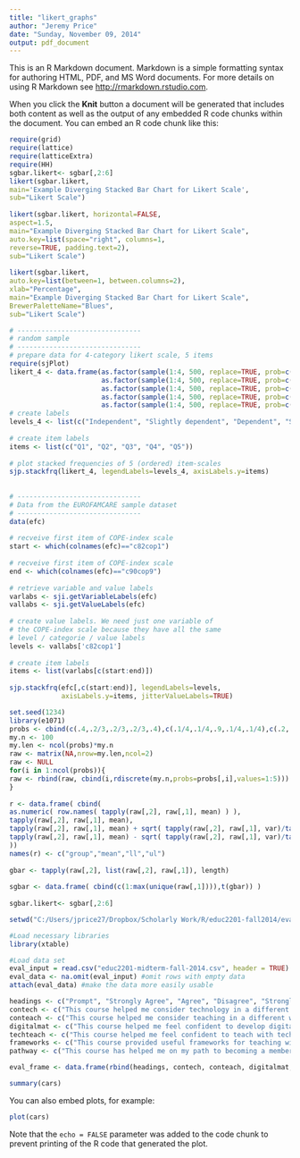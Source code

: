 ```yaml
---
title: "likert_graphs"
author: "Jeremy Price"
date: "Sunday, November 09, 2014"
output: pdf_document
---
```


This is an R Markdown document. Markdown is a simple formatting syntax for authoring HTML, PDF, and MS Word documents. For more details on using R Markdown see <http://rmarkdown.rstudio.com>.

When you click the **Knit** button a document will be generated that includes both content as well as the output of any embedded R code chunks within the document. You can embed an R code chunk like this:
```r
require(grid)
require(lattice)
require(latticeExtra)
require(HH)
sgbar.likert<- sgbar[,2:6]
likert(sgbar.likert,
main='Example Diverging Stacked Bar Chart for Likert Scale',
sub="Likert Scale")
 
likert(sgbar.likert, horizontal=FALSE,
aspect=1.5,
main="Example Diverging Stacked Bar Chart for Likert Scale",
auto.key=list(space="right", columns=1,
reverse=TRUE, padding.text=2),
sub="Likert Scale")
 
likert(sgbar.likert,
auto.key=list(between=1, between.columns=2),
xlab="Percentage",
main="Example Diverging Stacked Bar Chart for Likert Scale",
BrewerPaletteName="Blues",
sub="Likert Scale")
```

```r
# -------------------------------
# random sample
# -------------------------------
# prepare data for 4-category likert scale, 5 items
require(sjPlot)
likert_4 <- data.frame(as.factor(sample(1:4, 500, replace=TRUE, prob=c(0.2,0.3,0.1,0.4))),
                       as.factor(sample(1:4, 500, replace=TRUE, prob=c(0.5,0.25,0.15,0.1))),
                       as.factor(sample(1:4, 500, replace=TRUE, prob=c(0.25,0.1,0.4,0.25))),
                       as.factor(sample(1:4, 500, replace=TRUE, prob=c(0.1,0.4,0.4,0.1))),
                       as.factor(sample(1:4, 500, replace=TRUE, prob=c(0.35,0.25,0.15,0.25))))
# create labels
levels_4 <- list(c("Independent", "Slightly dependent", "Dependent", "Severely dependent"))
 
# create item labels
items <- list(c("Q1", "Q2", "Q3", "Q4", "Q5"))
 
# plot stacked frequencies of 5 (ordered) item-scales
sjp.stackfrq(likert_4, legendLabels=levels_4, axisLabels.y=items)
 
 
# -------------------------------
# Data from the EUROFAMCARE sample dataset
# -------------------------------
data(efc)
 
# recveive first item of COPE-index scale
start <- which(colnames(efc)=="c82cop1")
 
# recveive first item of COPE-index scale
end <- which(colnames(efc)=="c90cop9")
 
# retrieve variable and value labels
varlabs <- sji.getVariableLabels(efc)
vallabs <- sji.getValueLabels(efc)
 
# create value labels. We need just one variable of
# the COPE-index scale because they have all the same
# level / categorie / value labels
levels <- vallabs['c82cop1']
 
# create item labels
items <- list(varlabs[c(start:end)])
 
sjp.stackfrq(efc[,c(start:end)], legendLabels=levels,
             axisLabels.y=items, jitterValueLabels=TRUE)
```
```r
set.seed(1234)
library(e1071)
probs <- cbind(c(.4,.2/3,.2/3,.2/3,.4),c(.1/4,.1/4,.9,.1/4,.1/4),c(.2,.2,.2,.2,.2))
my.n <- 100
my.len <- ncol(probs)*my.n
raw <- matrix(NA,nrow=my.len,ncol=2)
raw <- NULL
for(i in 1:ncol(probs)){
raw <- rbind(raw, cbind(i,rdiscrete(my.n,probs=probs[,i],values=1:5)))
}
 
r <- data.frame( cbind(
as.numeric( row.names( tapply(raw[,2], raw[,1], mean) ) ),
tapply(raw[,2], raw[,1], mean),
tapply(raw[,2], raw[,1], mean) + sqrt( tapply(raw[,2], raw[,1], var)/tapply(raw[,2], raw[,1], length) ) * qnorm(1-.05/2,0,1),
tapply(raw[,2], raw[,1], mean) - sqrt( tapply(raw[,2], raw[,1], var)/tapply(raw[,2], raw[,1], length) ) * qnorm(1-.05/2,0,1)
))
names(r) <- c("group","mean","ll","ul")
 
gbar <- tapply(raw[,2], list(raw[,2], raw[,1]), length)
 
sgbar <- data.frame( cbind(c(1:max(unique(raw[,1]))),t(gbar)) )
 
sgbar.likert<- sgbar[,2:6]
```

```r

setwd("C:/Users/jprice27/Dropbox/Scholarly Work/R/educ2201-fall2014/eval-midterm")

#Load necessary libraries
library(xtable)

#Load data set
eval_input = read.csv("educ2201-midterm-fall-2014.csv", header = TRUE)
eval_data <- na.omit(eval_input) #omit rows with empty data
attach(eval_data) #make the data more easily usable

headings <- c("Prompt", "Strongly Agree", "Agree", "Disagree", "Strongly Disagree")
contech <- c("This course helped me consider technology in a different way.", length(which(eval_data[2] == 1)), length(which(eval_data[2] == 2)), length(which(eval_data[2] == 3)), length(which(eval_data[2] == 4)))
conteach <- c("This course helped me consider teaching in a different way.", length(which(eval_data[3] == 1)), length(which(eval_data[3] == 2)), length(which(eval_data[3] == 3)), length(which(eval_data[3] == 4)))
digitalmat <- c("This course helped me feel confident to develop digital materials to support learning.", length(which(eval_data[4] == 1)), length(which(eval_data[4] == 2)), length(which(eval_data[4] == 3)), length(which(eval_data[4] == 4)))
techteach <- c("This course helped me feel confident to teach with technology.", length(which(eval_data[5] == 1)), length(which(eval_data[5] == 2)), length(which(eval_data[5] == 3)), length(which(eval_data[5] == 4)))
frameworks <- c("This course provided useful frameworks for teaching with technology.", length(which(eval_data[6] == 1)), length(which(eval_data[6] == 2)), length(which(eval_data[6] == 3)), length(which(eval_data[6] == 4)))
pathway <- c("This course has helped me on my path to becoming a member of the technology-using teaching profession.", length(which(eval_data[7] == 1)), length(which(eval_data[7] == 2)), length(which(eval_data[7] == 3)), length(which(eval_data[7] == 4)))

eval_frame <- data.frame(rbind(headings, contech, conteach, digitalmat, techteach, frameworks, pathway))
```



```r
summary(cars)
```

You can also embed plots, for example:

```r
plot(cars)
```

Note that the `echo = FALSE` parameter was added to the code chunk to prevent printing of the R code that generated the plot.
